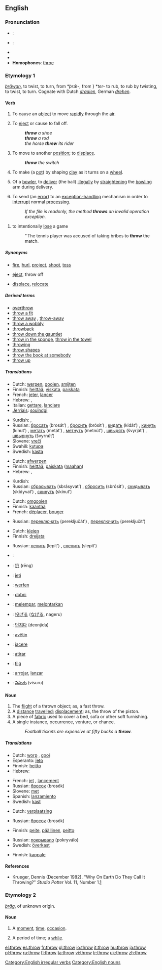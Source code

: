 ==English==
===Pronunciation===
*{{italbrac|UK}}: {{IPA|/θɹəʊ/}}
*{{italbrac|US}}: {{IPA|/θɻoʊ/}}
*{{audio|en-us-throw.ogg|Audio (US)}}
*{{rhymes|əʊ}}
*'''Homophones''': [[throe]]

===Etymology 1===
{{OE.}} ''[[þrawan|þrāwan]]'', to twist, to turn, from {{Ger.}} *''þrǣ-'', from {{PIE.}}} *''ter-'' to rub, to rub by twisting, to twist, to turn. Cognate with Dutch ''[[draaien]]'', German ''[[drehen]]''.

====Verb====
{{en-verb|throws|throwing|threw|thrown}}

#{{transitive}} To cause an [[object]] to move [[rapidly]] through the [[air]].
#{{transitive}} To [[eject]] or cause to fall off.
#:'''''throw''' a shoe''
#:'''''throw''' a rod''
#:''the horse '''threw''' its rider''
#{{transitive}} To move to another [[position]]; to [[displace]].
#: '''''throw''' the switch''
#{{context|ceramics}} To make (a [[pot]]) by shaping [[clay]] as it turns on a [[wheel]].
#{{context|transitive|cricket}} Of a [[bowler]], to [[deliver]] (the ball) [[illegally]] by [[straighten]]ing the [[bowling]] arm during delivery.
#{{context|transitive|computing}} To send (an [[error]]) to an [[exception-handling]] mechanism in order to [[interrupt]] normal [[processing]].
#:''If the file is readonly, the method '''throws''' an invalid operation exception.''
<!--this is C++ or some other programming language; it's not English!
#:<code>''if(this.IsReadonly)''</code>
#::<code>'''''throw''' new System.InvalidOperationException("Cannot write to readonly file.");''</code>-->
#{{sports}} to intentionally [[lose]] a game 
#:''The tennis player was accused of taking bribes to '''throw''' the match.

=====Synonyms=====
*{{italbrac-colon|cause an object to move rapidly through the air}} [[fire]], [[hurl]], [[project]], [[shoot]], [[toss]]
*{{italbrac-colon|eject or cause to fall off}} [[eject]], throw off
*{{italbrac-colon|move to another position}} [[displace]], [[relocate]]

=====Derived terms=====
*[[overthrow]]
*[[throw a fit]]
*[[throw away]]<!--verb-->, [[throw-away]]<!--adjective,noun-->
*[[throw a wobbly]]
*[[throwback]]
*[[throw down the gauntlet]]
*[[throw in the sponge]], [[throw in the towel]]
*[[throwing]]<!--as in "throwing arm"-->
*[[throw shapes]]
*[[throw the book at somebody]]
*[[throw up]]

=====Translations=====
{{trans-top|cause an object to move rapidly through the air}}
*Dutch: [[werpen]], [[gooien]], [[smijten]]
*Finnish: [[heittää]], [[viskata]], [[paiskata]]
*French: [[jeter]], [[lancer#French|lancer]]
*Hebrew: {{t|he|זרק|tr=zarák|sc=Hebr}}, {{he-translation|העיף|tr=hi'íf|sc=Hebr}}
*Italian: [[gettare]], [[lanciare]]
*[[Jèrriais]]: [[souîndgi]]
{{trans-mid}}
*Kurdish: {{KUchar|[[هاوێشتن]]}}, {{KUchar|[[فڕێدان]]}}
*Russian: [[бросать]] (brosát’) {{impf}}, [[бросить]] (brósit’) {{pf}}, [[кидать]] (kidát’) {{impf}}, [[кинуть]] (kínut’) {{pf}}, [[метать]] (metát’) {{impf}}, [[метнуть]] (metnút’) {{pf}}, [[швырять]] (švyrját’) {{impf}}, [[швырнуть]] (švyrnút’) {{pf}}
*Slovene: [[vreči]]
*Swahili: [[kutupa]]
*Swedish: [[kasta]]
{{trans-bottom}}

{{trans-top|eject or cause to fall off}}
*Dutch: [[afwerpen]]
*Finnish: [[heittää]], [[paiskata]] ([[maa|maahan]])
*Hebrew: {{t|he|זרק|tr=zarák|sc=Hebr}}, {{he-translation|העיף|tr=hi'íf|sc=Hebr}}
{{trans-mid}}
*Kurdish: {{KUchar|[[هاوێشتن]]}}
*Russian: [[сбрасывать]] (sbrásyvat’) {{impf}}, [[сбросить]] (sbrósit’) {{pf}}, [[скидывать]] (skídyvat’) {{impf}}, [[скинуть]] (skínut’) {{pf}}
{{trans-bottom}}

{{trans-top|move to another position}}
*Dutch: [[omgooien]]
*Finnish: [[kääntää]]
*French: [[déplacer]], [[bouger]]
{{trans-mid}}
*Russian: [[переключать]] (pereključát') {{impf}}, [[переключить]] (pereključít') {{pf}}
{{trans-bottom}}

{{trans-top|make (a pot) by shaping clay as it turns on a wheel}}
*Dutch: [[kleien]]
*Finnish: [[dreijata]]
{{trans-mid}}
*Russian: [[лепить]] (lepít') {{impf}}, [[слепить]] (slepít') {{pf}}
{{trans-bottom}}

{{trans-top|in cricket, to deliver (the ball) illegally by straightening the bowling arm during delivery}}
{{trans-mid}}
{{trans-bottom}}

{{trans-top|computing: send (an error) to an exception-handling mechanism}}
{{trans-mid}}
{{trans-bottom}}

{{checktrans}}
{{trans-top|translations to be checked}}
*{{ttbc|Arabic}}: {{ARchar|[[رمى]]}} {{IPAchar|(rámma)}}
*{{ttbc|Chinese}}: [[扔]] (rēng)
*{{ttbc|Esperanto}}: [[ĵeti]]
*{{ttbc|German}}: [[werfen]]
*{{ttbc|Hungarian}}: [[dobni]]
*{{ttbc|Indonesian}}: [[lempar|melempar]], [[lontar|melontarkan]]
*{{ttbc|Japanese}}: [[投げる]] ([[なげる]], nageru)
*{{ttbc|Korean}}: [[던지다]] (deonjida)
*{{ttbc|Kurdish}}: [[avêtin]]
*{{ttbc|Latin}}: [[iacere]]
*{{ttbc|Portuguese}}: [[atirar]]
*{{ttbc|Scottish Gaelic}}: [[tilg]]
*{{ttbc|Spanish}}: [[arrojar]], [[lanzar]]
*{{ttbc|Telugu}}: [[విసురు]] (visuru)
{{trans-bottom}}

====Noun====
{{en-noun}}

# The [[flight]] of a thrown object; as, a fast throw.
# A [[distance]] [[travel]]led; [[displace]]ment; as, the throw of the piston.
# A piece of [[fabric]] used to cover a bed, sofa or other soft furnishing.
# A single instance, occurrence, venture, or chance.
#:''Football tickets are expensive at fifty bucks a '''throw'''.''

=====Translations=====
{{trans-top|flight of a thrown object}}
*Dutch: [[worp]] {{m}}, [[gooi]] {{m}}
*Esperanto: [[ĵeto]]
*Finnish: [[heitto]]
*Hebrew: {{he-translation|זריקה|zriká}} {{f}}
{{trans-mid}}
*French: [[jet#French|jet]] {{m}}, [[lancement]] {{m}}
*Russian: [[бросок]] (brosók) {{m}}
*Slovene: [[met#Slovene|met]] {{m}}
*Spanish: [[lanzamiento]] {{m}}
*Swedish: [[kast]] {{n}}
{{trans-bottom}}

{{trans-top|a distance travelled}}
*Dutch: [[verplaatsing]] {{f}}
{{trans-mid}}
*Russian: [[бросок]] (brosók) {{m}}
{{trans-bottom}}

{{trans-top|piece of fabric used to cover a bed, sofa or other soft furnishing}}
*Finnish: [[peite]], [[päällinen]], [[peitto]]
{{trans-mid}}
*Russian: [[покрывало]] (pokryválo) {{n}}
*Swedish: [[överkast]] {{n}}
{{trans-bottom}}

{{trans-top|single instance, occurrence, venture, or chance}}
*Finnish: [[kappale]]
{{trans-mid}}
{{trans-bottom}}

====References====
*Krueger, Dennis (December 1982). "Why On Earth Do They Call It Throwing?" ''Studio Potter'' Vol. 11, Number 1.[http://www.studiopotter.org/articles/?art=art0001]

===Etymology 2===
{{OE.}} ''[[þrag|þrāg]]'', of unknown origin.

====Noun====
{{en-noun}}

# {{obsolete}} A [[moment]], [[time]], [[occasion]].
# {{obsolete}} A period of time; a [[while]].

[[Category:English irregular verbs]]
[[Category:English nouns]]

[[el:throw]]
[[es:throw]]
[[fr:throw]]
[[gl:throw]]
[[io:throw]]
[[it:throw]]
[[hu:throw]]
[[ja:throw]]
[[pl:throw]]
[[ru:throw]]
[[fi:throw]]
[[ta:throw]]
[[vi:throw]]
[[tr:throw]]
[[uk:throw]]
[[zh:throw]]